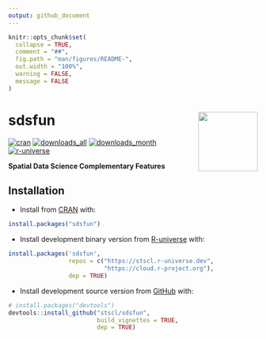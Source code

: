 ```yaml
---
output: github_document
---
```


<!-- README.md is generated from README.Rmd. Please edit that file -->

```r
knitr::opts_chunk$set(
  collapse = TRUE,
  comment = "##",
  fig.path = "man/figures/README-",
  out.width = "100%",
  warning = FALSE,
  message = FALSE
)
```

# sdsfun <img src="man/figures/logo.png" align="right" height="120"/>

<!-- badges: start -->
[![cran](https://www.r-pkg.org/badges/version/sdsfun)](https://CRAN.R-project.org/package=sdsfun) 
[![downloads_all](https://badgen.net/cran/dt/sdsfun?color=orange)](https://CRAN.R-project.org/package=sdsfun)
[![downloads_month](https://cranlogs.r-pkg.org/badges/sdsfun)](https://CRAN.R-project.org/package=sdsfun)
[![r-universe](https://stscl.r-universe.dev/badges/sdsfun?color=cyan)](https://stscl.r-universe.dev/sdsfun)
<!-- badges: end -->

**Spatial Data Science Complementary Features**

## Installation

- Install from [CRAN](https://CRAN.R-project.org/package=sdsfun) with:

``` r
install.packages("sdsfun")
```

- Install development binary version from [R-universe](https://stscl.r-universe.dev/sdsfun) with:

``` r
install.packages('sdsfun',
                 repos = c("https://stscl.r-universe.dev",
                           "https://cloud.r-project.org"),
                 dep = TRUE)
```

- Install development source version from [GitHub](https://github.com/stscl/sdsfun) with:

``` r
# install.packages("devtools")
devtools::install_github("stscl/sdsfun",
                         build_vignettes = TRUE,
                         dep = TRUE)
```
